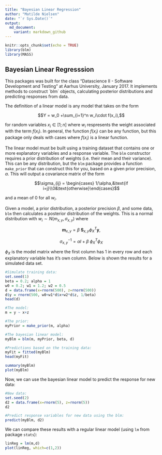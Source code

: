 ```yaml
---
title: "Bayesian Linear Regression"
author: "Matilde Nielsen"
date: "`r Sys.Date()`"
output:
  md_document:
    variant: markdown_github
---
```


```r
knitr::opts_chunk$set(echo = TRUE)
library(blm)
library(MASS)
```

## Bayesian Linear Regresssion

This packages was built for the class "Datascience II - Software Development and Testing" at Aarhus University, January 2017. It implements methods to construct ´blm´ objects, calculating posterior distributions and predicting responses from data.

The definition of a linear model is any model that takes on the form

$$Y = w_0 +\sum_{i=1}^n w_i\cdot f(x_i),$$

for random variables $x_i \in [1;n]$ where $w_i$ respresents the weight associated with the term $f(x_i)$. In general, the function $f(x_i)$ can be any function, but this package only deals with cases where $f(x_i)$ is a linear function.

The linear model must be built using a training dataset that contains one or more explanatory variables and a response variable. The `blm` constructor requires a prior distribution of weights (i.e. their mean and their variance). This can be any distribution, but the `blm` package provides a function `make_prior` that can construct this for you, based on a given prior precision, $\alpha$. This will output a covariance matrix of the form

$$\sigma_{ij} = \begin{cases} 1/\alpha,&\text{if i=j}\\0&\text{otherwise}\end{cases}$$

and a mean of 0 for all $w_i$.

Given a model, a prior distribution, a posterior precision $\beta$, and some data, `blm` then calculates a posterior distribution of the weights. This is a normal distribution with $w_i \sim N(m_{x,y},\sigma_{x,y})$ where 

$$\mathbf{m}_{x,y}=\beta \:\mathbf{S}_{x,y} {\phi_X}^T \mathbf{y},$$

$$\sigma_{x,y}^{-1}=\alpha I + \beta\:{\phi_X}^T\phi_X$$

$\phi_X$ is the model matrix where the first column has $1$ in every row and each explanatory variable has it's own column.
Below is shown the results for a simulated data set.
```r
#Simulate training data:
set.seed(1)
beta = 0.2; alpha = 1
w0 = 0.2; w1 = 1.2; w2 = 0.5
d = data.frame(x=rnorm(500), z=rnorm(500))
d$y = rnorm(500, w0+w1*d$x+w2*d$z, 1/beta)
head(d)
```
```r
#The model:
m = y ~ x+z

#The prior:
myPrior = make_prior(m, alpha)

#The bayesian linear model:
myBlm = blm(m, myPrior, beta, d)

#Predictions based on the training data:
myFit = fitted(myBlm)
head(myFit)

summary(myBlm)
plot(myBlm)
```
Now, we can use the bayesian linear model to predict the response for new data:
```r
#New data:
set.seed(2)
d2 = data.frame(x=rnorm(5), z=rnorm(5))
d2

#Predict response variables for new data using the blm:
predict(myBlm, d2)

```

We can compare these results with a regular linear model (using `lm` from package `stats`):

```r
linReg = lm(m,d)
plot(linReg, which=c(1,2))
```




